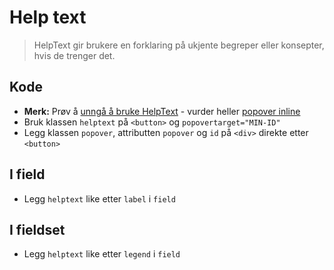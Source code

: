 
<Meta of={stories} />

# Help text
>HelpText gir brukere en forklaring på ukjente begreper eller konsepter, hvis de trenger det.

## Kode
- **Merk:** Prøv å [unngå å bruke HelpText](https://www.designsystemet.no/bloggen/2025/helptext-blir-fjerna-kva-gjer-du) - vurder heller [popover inline](?path=/story/designsystem-popover--with-text-inline)
- Bruk klassen `helptext` på `<button>` og `popovertarget="MIN-ID"`
- Legg klassen `popover`, attributten `popover` og `id` på `<div>` direkte etter `<button>`
<Canvas of={stories.Default} />

## I field
- Legg `helptext` like etter `label` i `field`
<Canvas of={stories.InField} />

## I fieldset
- Legg `helptext` like etter `legend` i `field`
<Canvas of={stories.InFieldset} />

<CssVariables component="helptext" />